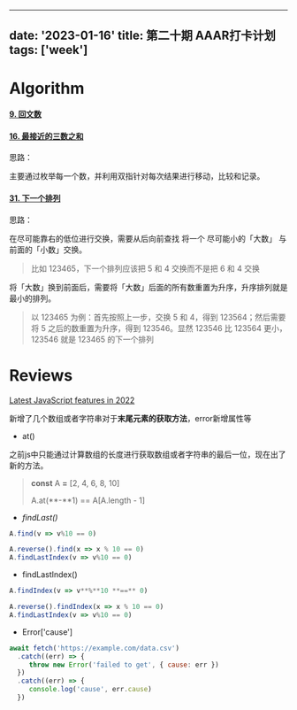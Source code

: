 
---
date: '2023-01-16'
title: 第二十期 AAAR打卡计划
tags: ['week']
---

# Algorithm

#### [9. 回文数](https://leetcode.cn/problems/palindrome-number/)

#### [16. 最接近的三数之和](https://leetcode.cn/problems/3sum-closest/)

思路：

主要通过枚举每一个数，并利用双指针对每次结果进行移动，比较和记录。

#### [31. 下一个排列](https://leetcode.cn/problems/next-permutation/)

思路：

在尽可能靠右的低位进行交换，需要从后向前查找
将一个 尽可能小的「大数」 与前面的「小数」交换。

> 比如 123465，下一个排列应该把 5 和 4 交换而不是把 6 和 4 交换

将「大数」换到前面后，需要将「大数」后面的所有数重置为升序，升序排列就是最小的排列。

> 以 123465 为例：首先按照上一步，交换 5 和 4，得到 123564；然后需要将 5 之后的数重置为升序，得到 123546。显然 123546 比 123564 更小，123546 就是 123465 的下一个排列

# Reviews

[Latest JavaScript features in 2022](https://olivernguyen.io/s/js2022/)

新增了几个数组或者字符串对于**末尾元素的获取方法**，error新增属性等

- at()

之前js中只能通过计算数组的长度进行获取数组或者字符串的最后一位，现在出了新的方法。

>**const** A **=** [2, 4, 6, 8, 10]
>
>A.at(**-**1) == A[A.length - 1]

- *findLast()*

```javascript
A.find(v => v%10 == 0)     

A.reverse().find(x => x % 10 == 0)  
A.findLastIndex(v => v%10 == 0)
```

- findLastIndex()

```javascript
A.findIndex(v => v**%**10 **==** 0) 

A.reverse().findIndex(x => x % 10 == 0)  
A.findLastIndex(v => v%10 == 0)
```

- Error['cause']

```javascript
await fetch('https://example.com/data.csv')
  .catch((err) => {
     throw new Error('failed to get', { cause: err })
  })
  .catch((err) => {
     console.log('cause', err.cause)
  })
```
